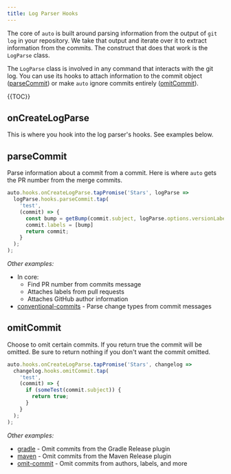 ```yaml
---
title: Log Parser Hooks
---
```


The core of `auto` is built around parsing information from the output of `git log` in your repository.
We take that output and iterate over it to extract information from the commits.
The construct that does that work is the `LogParse` class.

The `LogParse` class is involved in any command that interacts with the git log.
You can use its hooks to attach information to the commit object ([parseCommit](#parsecommit)) or make `auto` ignore commits entirely ([omitCommit](#omitcommit)).

{{TOC}}

## onCreateLogParse

This is where you hook into the log parser's hooks.
See examples below.

## parseCommit

Parse information about a commit from a commit.
Here is where `auto` gets the PR number from the merge commits.

```ts
auto.hooks.onCreateLogParse.tapPromise('Stars', logParse =>
  logParse.hooks.parseCommit.tap(
    'test',
    (commit) => {
      const bump = getBump(commit.subject, logParse.options.versionLabels);
      commit.labels = [bump]
      return commit;
    }
  );
);
```

_Other examples:_

- In core:
  - Find PR number from commits message
  - Attaches labels from pull requests
  - Attaches GitHub author information
- [conventional-commits](../generated/conventional-commits) - Parse change types from commit messages

## omitCommit

Choose to omit certain commits.
If you return true the commit will be omitted.
Be sure to return nothing if you don't want the commit omitted.

```ts
auto.hooks.onCreateLogParse.tapPromise('Stars', changelog =>
  changelog.hooks.omitCommit.tap(
    'test',
    (commit) => {
      if (someTest(commit.subject)) {
        return true;
      }
    }
  );
);
```

_Other examples:_

- [gradle](../generated/gradle) - Omit commits from the Gradle Release plugin
- [maven](../generated/maven) - Omit commits from the Maven Release plugin
- [omit-commit](../generated/omit-commit) - Omit commits from authors, labels, and more
